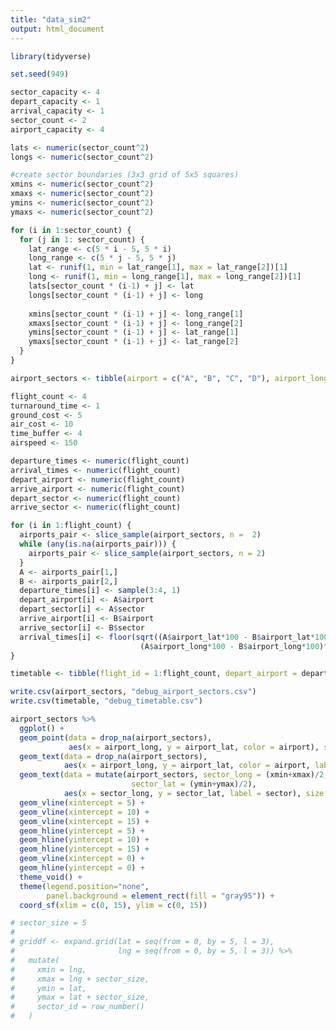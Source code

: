 ```yaml
---
title: "data_sim2"
output: html_document
---
```


```r
library(tidyverse)
```

```r
set.seed(949)
```

```r
sector_capacity <- 4
depart_capacity <- 1
arrival_capacity <- 1
sector_count <- 2
airport_capacity <- 4

lats <- numeric(sector_count^2)
longs <- numeric(sector_count^2)

#create sector boundaries (3x3 grid of 5x5 squares)
xmins <- numeric(sector_count^2)
xmaxs <- numeric(sector_count^2)
ymins <- numeric(sector_count^2)
ymaxs <- numeric(sector_count^2)

for (i in 1:sector_count) {
  for (j in 1: sector_count) {
    lat_range <- c(5 * i - 5, 5 * i)
    long_range <- c(5 * j - 5, 5 * j)
    lat <- runif(1, min = lat_range[1], max = lat_range[2])[1]
    long <- runif(1, min = long_range[1], max = long_range[2])[1]
    lats[sector_count * (i-1) + j] <- lat
    longs[sector_count * (i-1) + j] <- long
    
    xmins[sector_count * (i-1) + j] <- long_range[1]
    xmaxs[sector_count * (i-1) + j] <- long_range[2]
    ymins[sector_count * (i-1) + j] <- lat_range[1]
    ymaxs[sector_count * (i-1) + j] <- lat_range[2]
  }
}

airport_sectors <- tibble(airport = c("A", "B", "C", "D"), airport_long = longs, airport_lat = lats, sector = c(1:sector_count^2), xmin = xmins, xmax = xmaxs, ymin = ymins, ymax = ymaxs, sector_capacity, airport_capacity, depart_capacity, arrival_capacity, sector_count)
```

```r
flight_count <- 4
turnaround_time <- 1
ground_cost <- 5
air_cost <- 10
time_buffer <- 4
airspeed <- 150

departure_times <- numeric(flight_count)
arrival_times <- numeric(flight_count)
depart_airport <- numeric(flight_count)
arrive_airport <- numeric(flight_count)
depart_sector <- numeric(flight_count)
arrive_sector <- numeric(flight_count)

for (i in 1:flight_count) {
  airports_pair <- slice_sample(airport_sectors, n =  2)
  while (any(is.na(airports_pair))) {
    airports_pair <- slice_sample(airport_sectors, n = 2)
  }
  A <- airports_pair[1,]
  B <- airports_pair[2,]
  departure_times[i] <- sample(3:4, 1)
  depart_airport[i] <- A$airport
  depart_sector[i] <- A$sector
  arrive_airport[i] <- B$airport
  arrive_sector[i] <- B$sector
  arrival_times[i] <- floor(sqrt((A$airport_lat*100 - B$airport_lat*100)^2 +
                             (A$airport_long*100 - B$airport_long*100)^2)/airspeed + departure_times[i])
}

timetable <- tibble(flight_id = 1:flight_count, depart_airport = depart_airport, depart_sector = depart_sector, arrive_airport = arrive_airport, arrive_sector = arrive_sector, depart_time = departure_times, arrival_time = arrival_times, airspeed, turnaround_time, ground_cost, air_cost, time_buffer)
```

```r
write.csv(airport_sectors, "debug_airport_sectors.csv")
write.csv(timetable, "debug_timetable.csv")
```


```r
airport_sectors %>%
  ggplot() +
  geom_point(data = drop_na(airport_sectors), 
             aes(x = airport_long, y = airport_lat, color = airport), size = 4) +
  geom_text(data = drop_na(airport_sectors), 
            aes(x = airport_long, y = airport_lat, color = airport, label = airport), vjust = -1, size = 5) +
  geom_text(data = mutate(airport_sectors, sector_long = (xmin+xmax)/2, 
                           sector_lat = (ymin+ymax)/2),
            aes(x = sector_long, y = sector_lat, label = sector), size = 7) +
  geom_vline(xintercept = 5) +
  geom_vline(xintercept = 10) +
  geom_vline(xintercept = 15) +
  geom_hline(yintercept = 5) +
  geom_hline(yintercept = 10) +
  geom_hline(yintercept = 15) +
  geom_vline(xintercept = 0) +
  geom_hline(yintercept = 0) +
  theme_void() +
  theme(legend.position="none",
        panel.background = element_rect(fill = "gray95")) +
  coord_sf(xlim = c(0, 15), ylim = c(0, 15))
```


```r
# sector_size = 5
# 
# griddf <- expand.grid(lat = seq(from = 0, by = 5, l = 3),
#                       lng = seq(from = 0, by = 5, l = 3)) %>%
#   mutate(
#     xmin = lng,
#     xmax = lng + sector_size,
#     ymin = lat, 
#     ymax = lat + sector_size, 
#     sector_id = row_number()
#   )
```

